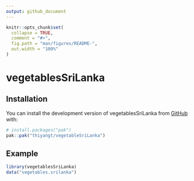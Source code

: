 ```yaml
---
output: github_document
---
```


<!-- README.md is generated from README.Rmd. Please edit that file -->

```r
knitr::opts_chunk$set(
  collapse = TRUE,
  comment = "#>",
  fig.path = "man/figures/README-",
  out.width = "100%"
)
```

# vegetablesSriLanka


## Installation

You can install the development version of vegetablesSriLanka from [GitHub](https://github.com/) with:

``` r
# install.packages("pak")
pak::pak("thiyangt/vegetableSriLanka")
```

## Example



```r
library(vegetablesSriLanka)
data("vegetables.srilanka")
```

